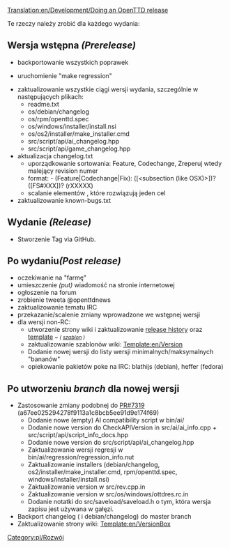 [[Translation:en/Development/Doing an OpenTTD release]]
 
<!--{{DevDoc}}-->{{pl/Rozwój}}

Te rzeczy należy zrobić dla każdego wydania:

==Wersja wstępna ''(Prerelease)''==
* backportowanie wszystkich poprawek

* uruchomienie "make regression"

* zaktualizowanie wszystkie ciągi wersji wydania, szczególnie w następujących plikach:
** readme.txt
** os/debian/changelog
** os/rpm/openttd.spec
** os/windows/installer/install.nsi
** os/os2/installer/make_installer.cmd
** src/script/api/ai_changelog.hpp
** src/script/api/game_changelog.hpp
* aktualizacja changelog.txt
** uporządkowanie sortowania: Feature, Codechange, Zreperuj wtedy malejący revision numer
** format: - (Feature|Codechange|Fix): ([<subsection (like OSX)>])? <message> ([FS#XXX])? (rXXXXX)
** scalanie elementów , które rozwiązują jeden cel
* zaktualizowanie known-bugs.txt

==Wydanie ''(Release)''==
* Stworzenie Tag via GitHub.

==Po wydaniu'' (Post release)''==
* oczekiwanie na "farmę"
* umieszczenie ''(put)'' wiadomość na stronie internetowej
* ogłoszenie na forum
* zrobienie tweeta @openttdnews
* zaktualizowanie tematu IRC 
* przekazanie/scalenie zmiany wprowadzone we wstępnej wersji
* dla wersji non-RC:
** utworzenie strony wiki i zaktualizowanie [[en/Archive/OpenTTD/OpenTTD Release History|release history]] <!--[[Historia_wersji_OpenTTD/Pl|historie wydań]]--> oraz [[Template:en/OTTDVersions|template]] <small> '' ~  ( [[Template:pl/OTTDWersje|szablon]] )''</small>
** zaktualizowanie szablonów wiki: [[Template:en/Version]]
** Dodanie nowej wersji do listy wersji minimalnych/maksymalnych "bananów"
** opiekowanie pakietów poke na IRC: blathijs (debian), heffer (fedora)

==Po utworzeniu ''branch'' dla nowej wersji==
* Zastosowanie zmiany podobnej do [https://github.com/OpenTTD/OpenTTD/pull/7319 PR#7319] (a67ee025294278f9113a1c8bcb5ee91d9e174f69)
** Dodanie nowe (empty) AI compatibility script w bin/ai/
** Dodanie nowe version do CheckAPIVersion in src/ai/ai_info.cpp + src/script/api/script_info_docs.hpp
** Dodanie nowe version do src/script/api/ai_changelog.hpp
** Zaktualizowanie wersji regresji w bin/ai/regression/regression_info.nut
** Zaktualizowanie installers (debian/changelog, os2/installer/make_installer.cmd, rpm/openttd.spec, windows/installer/install.nsi)
** Zaktualizowanie version w src/rev.cpp.in
** Zaktualizowanie version w src/os/windows/ottdres.rc.in
** Dodanie notatki do src/saveload/saveload.h o tym, która wersja zapisu jest używana w gałęzi.
* Backport changelog ( i debian/changelog) do master branch
* Zaktualizowanie strony wiki: [[Template:en/VersionBox]]

<!--[[Category:Development]]--> [[Category:pl/Rozwój]]